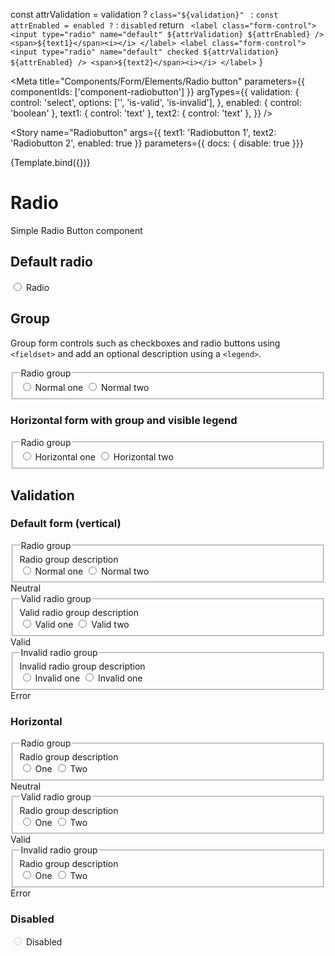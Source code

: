 
  const attrValidation = validation ? `class="${validation}" ` : ``
  const attrEnabled = enabled ? `` : `disabled`
  return `
    <label class="form-control">
      <input type="radio" name="default" ${attrValidation} ${attrEnabled} />
      <span>${text1}</span><i></i>
    </label>
    <label class="form-control">
      <input type="radio" name="default" checked ${attrValidation} ${attrEnabled} />
      <span>${text2}</span><i></i>
    </label>`
}

<Meta
  title="Components/Form/Elements/Radio button"
  parameters={{
    componentIds: ['component-radiobutton']
  }}
  argTypes={{
    validation: {
      control: 'select',
      options: ['', 'is-valid', 'is-invalid'],
    },
    enabled: {
      control: 'boolean'
    },
    text1: { control: 'text' },
    text2: { control: 'text' },
  }} />

<Story
  name="Radiobutton"
  args={{
    text1: 'Radiobutton 1',
    text2: 'Radiobutton 2',
    enabled: true
  }}
  parameters={{ docs: { disable: true }}}
>
  {Template.bind({})}
</Story>

# Radio

Simple Radio Button component

## Default radio
<Canvas>
  <label class="form-control">
    <input type="radio"/>
    <span>Radio</span><i></i>
  </label>
</Canvas>

## Group

Group form controls such as checkboxes and radio buttons using `<fieldset>` and add an optional description using a `<legend>`.

<Canvas>
  <form>
    <div class="form-group">
      <fieldset>
        <legend class="sr-only">Radio group</legend>
        <div>
          <label class="form-control">
            <input type="radio" name="radioGroup"/>
            <span>Normal one</span><i></i>
          </label>
          <label class="form-control">
            <input type="radio" name="radioGroup"/>
            <span>Normal two</span><i></i>
          </label>
        </div>
      </fieldset>
    </div>
  </form>
</Canvas>

### Horizontal form with group and visible legend
<Canvas>
  <form class="horizontal">
    <div class="form-group">
      <fieldset aria-describedby="radioGroupHelp">
        <legend>Radio group</legend>
        <div>
          <label class="form-control">
            <input type="radio" name="horizontal"/>
            <span>Horizontal one</span><i></i>
          </label>
          <label class="form-control">
            <input type="radio" name="horizontal"/>
            <span>Horizontal two</span><i></i>
          </label>
        </div>
      </fieldset>
    </div>
  </form>
</Canvas>



## Validation
### Default form (vertical)
<Canvas>
  <form>
    <div class="form-group">
      <fieldset aria-describedby="radioGroupHelp">
        <legend>Radio group</legend>
        <span id="radioGroupHelp" class="form-info">Radio group description</span>
        <div>
          <label class="form-control">
            <input required type="radio" name="radioGroupNormal"/>
            <span>Normal one</span><i></i>
          </label>
          <label class="form-control">
            <input required type="radio" name="radioGroupNormal" required/>
            <span>Normal two</span><i></i>
          </label>
        </div>
      </fieldset>
      <span class="form-info">Neutral</span>
    </div>
    <div class="form-group">
      <fieldset aria-describedby="radioGroupHelp1" class="is-valid">
        <legend>Valid radio group</legend>
        <span id="radioGroupHelp1" class="form-info">Valid radio group description</span>
        <div>
          <label class="form-control">
            <input required class="is-valid" name="radioGroupValid" type="radio"/>
            <span>Valid one</span><i></i>
          </label>
          <label class="form-control">
            <input required class="is-valid" name="radioGroupValid" type="radio" required/>
            <span>Valid two</span><i></i>
          </label>
        </div>
      </fieldset>
      <span class="form-info">Valid</span>
    </div>
    <div class="form-group">
      <fieldset aria-describedby="radioGroupHelp2" class="is-invalid">
        <legend>Invalid radio group</legend>
        <span class="form-info">Invalid radio group description</span>
        <div>
          <label class="form-control">
            <input required class="is-invalid" name="radioGroupInvalid" type="radio"/>
            <span>Invalid one</span><i></i>
          </label>
          <label class="form-control">
            <input required class="is-invalid" name="radioGroupInvalid" type="radio" required/>
            <span>Invalid one</span><i></i>
          </label>
        </div>
      </fieldset>
      <span class="form-info">Error</span>
    </div>
  </form>
</Canvas>

### Horizontal
<Canvas>
  <form class="horizontal">
    <div class="form-group">
      <fieldset aria-describedby="radioGroupHelp">
        <legend>Radio group</legend>
        <span id="radioGroupHelp" class="form-info">Radio group description</span>
        <div>
          <label class="form-control">
            <input required type="radio" name="radioGroupNormalHorizontal"/>
            <span>One</span><i></i>
          </label>
          <label class="form-control">
            <input required type="radio" name="radioGroupNormalHorizontal" required/>
            <span>Two</span><i></i>
          </label>
        </div>
      </fieldset>
      <span class="form-info">Neutral</span>
    </div>
    <div class="form-group">
      <fieldset aria-describedby="radioGroupHelp1" class="is-valid">
        <legend>Valid radio group</legend>
        <span id="radioGroupHelp1" class="form-info">Radio group description</span>
        <div>
          <label class="form-control">
            <input required class="is-valid" name="radioGroupValidHorizontal" type="radio"/>
            <span>One</span><i></i>
          </label>
          <label class="form-control">
            <input required class="is-valid" name="radioGroupValidHorizontal" type="radio" required/>
            <span>Two</span><i></i>
          </label>
        </div>
      </fieldset>
      <span class="form-info">Valid</span>
    </div>
    <div class="form-group">
      <fieldset aria-describedby="radioGroupHelp2" class="is-invalid">
        <legend>Invalid radio group</legend>
        <span class="form-info">Radio group description</span>
        <div>
          <label class="form-control">
            <input required class="is-invalid" name="radioGroupInvalidHorizontal" type="radio"/>
            <span>One</span><i></i>
          </label>
          <label class="form-control">
            <input required class="is-invalid" name="radioGroupInvalidHorizontal" type="radio" required/>
            <span>Two</span><i></i>
          </label>
        </div>
      </fieldset>
      <span class="form-info">Error</span>
    </div>
  </form>
</Canvas>

### Disabled
<Canvas>
    <label class="form-control">
      <input disabled type="radio"/>
      <span>Disabled</span><i></i>
    </label>
</Canvas>
